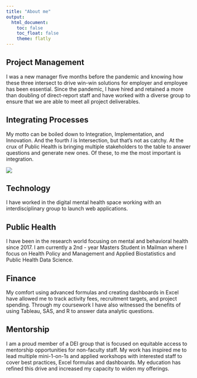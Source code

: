 ```yaml
---
title: "About me"
output: 
  html_document:
    toc: false
    toc_float: false
    theme: flatly
---
```



## Project Management

I was a new manager five months before the pandemic and knowing how these three intersect to drive win-win solutions for employer and employee has been essential. Since the pandemic, I have hired and retained a more than doubling of direct-report staff and have worked with a diverse group to ensure that we are able to meet all project deliverables. 

## Integrating Processes 

My motto can be boiled down to Integration, Implementation, and Innovation. And the fourth _I_ is Intersection, but that's not as catchy. At the crux of Public Health is bringing multiple stakeholders to the table to answer questions and generate new ones. Of these, to me the most important is integration.


![](https://upload.wikimedia.org/wikipedia/commons/a/aa/Aufsatz.png)

## Technology

I have worked in the digital mental health space working with an interdisciplinary group to launch web applications. 

## Public Health

I have been in the research world focusing on mental and behavioral health since 2017. I am currently a 2nd - year Masters Student in Mailman where I focus on Health Policy and Management and Applied Biostatistics and Public Health Data Science.

## Finance

My comfort using advanced formulas and creating dashboards in Excel have allowed me to track activity fees, recruitment targets, and project spending. Through my coursework I have also witnessed the benefits of using Tableau, SAS, and R to answer data analytic questions.

## Mentorship 

I am a proud member of a DEI group that is focused on equitable access to mentorship opportunities for non-faculty staff. My work has inspired me to lead multiple mini-1-on-1s and applied workshops with interested staff to cover best practices, Excel formulas and dashboards. My education has refined this drive and increased my capacity to widen my offerings.
